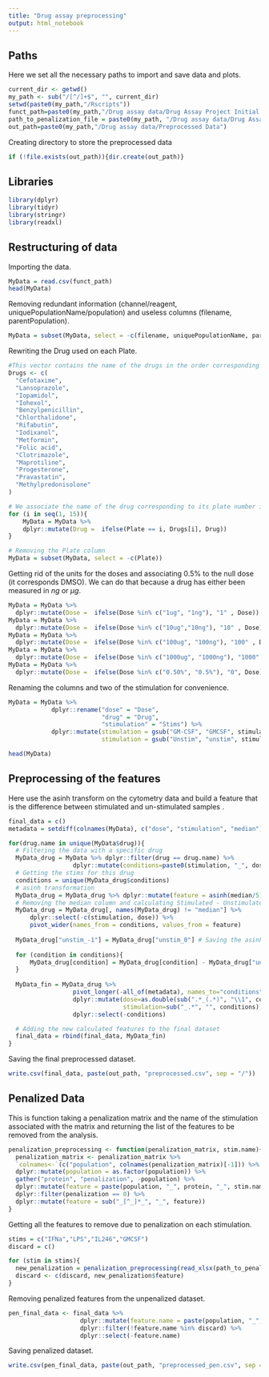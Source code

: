 ```yaml
---
title: "Drug assay preprocessing"
output: html_notebook
---
```


## Paths

Here we set all the necessary paths to import and save data and plots.

```r
current_dir <- getwd()
my_path <- sub("/[^/]+$", "", current_dir)
setwd(paste0(my_path,"/Rscripts"))
funct_path=paste0(my_path,"/Drug assay data/Drug Assay Project Initial Data/Drug assay ID1-4re-normalized&barcorded - Statistics - ID2P3 removed.csv")
path_to_penalization_file = paste0(my_path, "/Drug assay data/Drug Assay Project Initial Data/penalization matrix drug assay.xlsx")
out_path=paste0(my_path,"/Drug assay data/Preprocessed Data")
```

Creating directory to store the preprocessed data

```r
if (!file.exists(out_path)){dir.create(out_path)}
```

## Libraries

```r
library(dplyr)
library(tidyr)
library(stringr)
library(readxl)
```

## Restructuring of data

Importing the data.

```r
MyData = read.csv(funct_path)
head(MyData)
```

Removing redundant information (channel/reagent, uniquePopulationName/population) and useless columns (filename, parentPopulation).

```r
MyData = subset(MyData, select = -c(filename, uniquePopulationName, parentPopulation, channel))
```

Rewriting the Drug used on each Plate.

```r
#This vector contains the name of the drugs in the order corresponding to the plate number they were tested
Drugs <- c( 
  "Cefotaxime",
  "Lansoprazole",
  "Iopamidol",
  "Iohexol",
  "Benzylpenicillin",
  "Chlorthalidone",
  "Rifabutin",
  "Iodixanol",
  "Metformin",
  "Folic acid",
  "Clotrimazole",
  "Maprotiline",
  "Progesterone",
  "Pravastatin",
  "Methylpredonisolone"
)

# We associate the name of the drug corresponding to its plate number in MyData
for (i in seq(1, 15)){
    MyData = MyData %>%
    dplyr::mutate(Drug =  ifelse(Plate == i, Drugs[i], Drug))
}

# Removing the Plate column
MyData = subset(MyData, select = -c(Plate)) 
```

Getting rid of the units for the doses and associating 0.5% to the null dose (it corresponds DMSO).
We can do that because a drug has either been measured in $n g$ or $\mu g$.

```r
MyData = MyData %>%
  dplyr::mutate(Dose =  ifelse(Dose %in% c("1ug", "1ng"), "1" , Dose))
MyData = MyData %>%
  dplyr::mutate(Dose =  ifelse(Dose %in% c("10ug","10ng"), "10" , Dose))
MyData = MyData %>%
  dplyr::mutate(Dose =  ifelse(Dose %in% c("100ug", "100ng"), "100" , Dose))
MyData = MyData %>%
  dplyr::mutate(Dose =  ifelse(Dose %in% c("1000ug", "1000ng"), "1000" , Dose))
MyData = MyData %>%
  dplyr::mutate(Dose =  ifelse(Dose %in% c("0.50%", "0.5%"), "0", Dose))
```

Renaming the columns and two of the stimulation for convenience.

```r
MyData = MyData %>% 
            dplyr::rename("dose" = "Dose",
                          "drug" = "Drug",
                          "stimulation" = "Stims") %>%
            dplyr::mutate(stimulation = gsub("GM-CSF", "GMCSF", stimulation),
                          stimulation = gsub("Unstim", "unstim", stimulation))
```

```r
head(MyData)
```

## Preprocessing of the features

Here use the asinh transform on the cytometry data and build a feature that is the difference between stimulated and un-stimulated samples .

```r
final_data = c()
metadata = setdiff(colnames(MyData), c("dose", "stimulation", "median"))

for(drug.name in unique(MyData$drug)){
  # Filtering the data with a specific drug
  MyData_drug = MyData %>% dplyr::filter(drug == drug.name) %>%
                  dplyr::mutate(conditions=paste0(stimulation, "_", dose, sep=""))
  # Getting the stims for this drug
  conditions = unique(MyData_drug$conditions)
  # asinh transformation
  MyData_drug = MyData_drug %>% dplyr::mutate(feature = asinh(median/5))
  # Removing the median column and calculating Stimulated - Unstimulated_0
  MyData_drug = MyData_drug[, names(MyData_drug) != "median"] %>%
      dplyr::select(-c(stimulation, dose)) %>%
      pivot_wider(names_from = conditions, values_from = feature)
  
  MyData_drug["unstim_-1"] = MyData_drug["unstim_0"] # Saving the asinh transform of unstim_0
  
  for (condition in conditions){
      MyData_drug[condition] = MyData_drug[condition] - MyData_drug["unstim_0"]
  }
  
  MyData_fin = MyData_drug %>% 
                  pivot_longer(-all_of(metadata), names_to="conditions",values_to="feature") %>%
                  dplyr::mutate(dose=as.double(sub(".*_(.*)", "\\1", conditions)),
                                stimulation=sub("_.*", "", conditions)) %>%
                  dplyr::select(-conditions)

  # Adding the new calculated features to the final dataset
  final_data = rbind(final_data, MyData_fin)
}
```

Saving the final preprocessed dataset.

```r
write.csv(final_data, paste(out_path, "preprocessed.csv", sep = "/"))
```

## Penalized Data

This is function taking a penalization matrix and the name of the stimulation associated with the matrix and returning the list of the features to be removed from the analysis.

```r
penalization_preprocessing <- function(penalization_matrix, stim.name){
  penalization_matrix <- penalization_matrix %>%
  `colnames<-`(c("population", colnames(penalization_matrix)[-1])) %>%
  dplyr::mutate(population = as.factor(population)) %>%
  gather("protein", "penalization", -population) %>% 
  dplyr::mutate(feature = paste(population, "_", protein, "_", stim.name, sep="")) %>% 
  dplyr::filter(penalization == 0) %>%
  dplyr::mutate(feature = sub("_[^_]*_", "_", feature))
}
```

Getting all the features to remove due to penalization on each stimulation.

```r
stims = c("IFNa","LPS","IL246","GMCSF")
discard = c()

for (stim in stims){
  new_penalization = penalization_preprocessing(read_xlsx(path_to_penalization_file, sheet = stim)[1:12], stim)
  discard <- c(discard, new_penalization$feature)
}
```

Removing penalized features from the unpenalized dataset.

```r
pen_final_data <- final_data %>%
                    dplyr::mutate(feature.name = paste(population, "_", reagent, "_", stimulation, sep="")) %>%
                    dplyr::filter(!feature.name %in% discard) %>%
                    dplyr::select(-feature.name)
```

Saving penalized dataset.

```r
write.csv(pen_final_data, paste(out_path, "preprocessed_pen.csv", sep = "/"))
```

